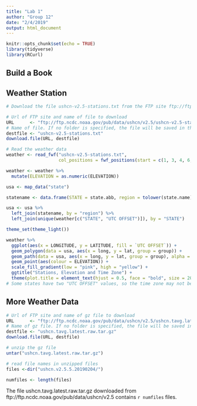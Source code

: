 ```yaml
---
title: "Lab 1"
author: "Group 12"
date: "2/4/2019"
output: html_document
---
```


```r
knitr::opts_chunk$set(echo = TRUE)
library(tidyverse)
library(RCurl)
```

## Build a Book


## Weather Station

```r
# Download the file ushcn-v2.5-stations.txt from the FTP site ftp://ftp.ncdc.noaa.gov/pub/data/ushcn/v2.5:

# Url of FTP site and name of file to download
URL      <- "ftp://ftp.ncdc.noaa.gov/pub/data/ushcn/v2.5/ushcn-v2.5-stations.txt"
# Name of file. If no folder is specified, the file will be saved in the working directory.
destfile <- "ushcn-v2.5-stations.txt"
download.file(URL, destfile)
```

```r
# Read the weather data
weather <- read_fwf("ushcn-v2.5-stations.txt",
                    col_positions = fwf_positions(start = c(1, 3, 4, 6, 13, 22, 33, 39, 42, 73, 80, 87, 94), end = c(2, 3, 5, 11, 20, 30, 37, 40, 71, 78, 85, 92, 95), col_names = c("COUNTRY CODE", "NETWORK CODE ", "ID PLACEHOLDERS", "COOP ID", "LATITUDE", "LONGITUDE", "ELEVATION", "STATE", "NAME", "COMPONENT 1", "COMPONENT 2", "COMPONENT 3", "UTC OFFSET")))

weather <- weather %>%
  mutate(ELEVATION = as.numeric(ELEVATION))

usa <- map_data("state")

statename <- data.frame(STATE = state.abb, region = tolower(state.name), stringsAsFactors = FALSE)

usa <- usa %>% 
  left_join(statename, by = "region") %>%
  left_join(unique(weather[c("STATE", "UTC OFFSET")]), by = "STATE")
```

```r
theme_set(theme_light())

weather %>%
  ggplot(aes(x = LONGITUDE, y = LATITUDE, fill = `UTC OFFSET`)) + 
  geom_polygon(data = usa, aes(x = long, y = lat, group = group)) +
  geom_path(data = usa, aes(x = long, y = lat, group = group), alpha = 0.3) +
  geom_point(aes(colour = ELEVATION)) + 
  scale_fill_gradient(low = "pink", high = "yellow") +
  ggtitle("Stations, Elevation and Time Zone") +
  theme(plot.title = element_text(hjust = 0.5, face = "bold", size = 20))
# Some states have two "UTC OFFSET" values, so the time zone may not be exactly true
```



## More Weather Data
```r
# Url of FTP site and name of gz file to download
URL      <- "ftp://ftp.ncdc.noaa.gov/pub/data/ushcn/v2.5/ushcn.tavg.latest.raw.tar.gz"
# Name of gz file. If no folder is specified, the file will be saved in the working directory.
destfile <- "ushcn.tavg.latest.raw.tar.gz"
download.file(URL, destfile)
```

```r
# unzip the gz file
untar("ushcn.tavg.latest.raw.tar.gz") 

# read file names in unzipped files
files <-dir("ushcn.v2.5.5.20190204/")

numfiles <- length(files)
```
The file ushcn.tavg.latest.raw.tar.gz downloaded from ftp://ftp.ncdc.noaa.gov/pub/data/ushcn/v2.5  contains `r numfiles` files.

